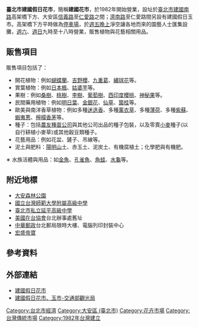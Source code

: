 {{Travel guide|time=2020-03-24T23:50:51+00:00}}
{{Unreferenced|time=2020-03-24T23:50:51+00:00}}
{{Infobox retail market
| retail_market_name = 台北市建國假日花市
| image              = [[File:台北市建國假日花市.JPG|250px]]
| image_width        = 
| caption            = 
| location           = 
| coordinates        = 
| address            = 
| opening_date       = {{Start date and age|1982|11|13}}
| closing_date       = 
| developer          = 
| manager            = 
| owner              = 臺北市建國假日花市自治會
| architect          = 
| environment_type   = 
| goods_sold         = 
| normal_market_days = 
| number_of_tenants  = 
| floor_area         = 
| parking            = 
| website            = [http://www.fafa.org.tw/ www.fafa.org.tw]
| belowstyle         = 
| footnotes          = 營業時間：<br>星期六、星期日上午9:00~下午6:00
}}

'''臺北市建國假日花市'''，簡稱'''建國花市'''，於1982年開始營業，設址於[[臺北市|臺北市]][[建國南路|建國南路]]高架橋下方、大安區[[信義路_(台北市)|信義路]]至[[仁愛路_(台北市)|仁愛路]]之間；[[濟南路|濟南路]]至仁愛路間另設有建國假日玉市。高架橋下方平時做為[[停車場|停車場]]，於[[週五|週五]][[晚上|晚上]]淨空讓各地而來的園藝人士匯集設攤，[[週六|週六]]、[[週日|週日]]九時至十八時營業，販售植物與花藝相關用品。

== 販售項目 ==
販售項目包括了：
* 開花植物：例如[[蝴蝶蘭|蝴蝶蘭]]、[[吉野櫻|吉野櫻]]、[[九重葛|九重葛]]、[[繡球花|繡球花]]等。
* 賞葉植物：例如[[日本楓|日本楓]]、[[姑婆芋|姑婆芋]]等。
* 果樹：例如[[桑|桑樹]]、[[桃|桃樹]]、[[李|李樹]]、[[葡萄|葡萄樹]]、[[西印度櫻桃|西印度櫻桃]]、[[神秘果|神秘果]]等。
* 民間藥用植物：例如[[明日葉|明日葉]]、[[金銀花|金銀花]]、[[仙草|仙草]]、[[箘桂|箘桂]]等。
* 歐美與南洋香草植物：例如多種[[迷迭香|迷迭香]]、多種[[薰衣草|薰衣草]]、多種[[薄荷|薄荷]]、多種[[紫蘇|紫蘇]]、[[蝦夷蔥|蝦夷蔥]]、[[檸檬香茅|檸檬香茅]]等。
* 種子：包括[[農友種苗公司|農友種苗公司]]與其他公司出品的種子包裝，以及零賣[[小麥|小麥]]種子(以自行耕植小麥草)或其他穀豆類種子。
* 花藝用品：例如花盆、鏟子、吊線等。
* 泥土與肥料：[[陽明山|陽明山]]土、赤玉土、泥炭土、有機腐植土；化學肥與有機肥。
∗ 水族活體與用品：如[[金魚|金魚]]、[[孔雀魚|孔雀魚]]、[[角蛙|角蛙]]、[[紅耳龜|水龜]]等。

== 附近地標 ==
* [[大安森林公園|大安森林公園]]
* [[國立台灣師範大學附屬高級中學|國立台灣師範大學附屬高級中學]]
* [[臺北市私立延平高級中學|臺北市私立延平高級中學]]
* [[美國在台協會|美國在台協會]]台北辦事處舊址
* [[中華郵政|中華郵政]]台北郵局限時大樓、電腦列印封裝中心
* [[宏盛帝寶|宏盛帝寶]]

==參考資料==
{{Reflist}}

== 外部連結 ==
* [http://www.fafa.org.tw/ 建國假日花市] {{Wayback|url=http://www.fafa.org.tw/ |date=20201128104636 }}
* [https://www.taiwan.net.tw/m1.aspx?sNo=0001090&id=10593 建國假日花市、玉市-交通部觀光局] {{Wayback|url=https://www.taiwan.net.tw/m1.aspx?sNo=0001090&id=10593 |date=20200907034313 }}

[[Category:台北市經濟|Category:台北市經濟]]
[[Category:大安區_(臺北市)|Category:大安區 (臺北市)]]
[[Category:花卉市場|Category:花卉市場]]
[[Category:台灣傳統市場|Category:台灣傳統市場]]
[[Category:1982年台灣建立|Category:1982年台灣建立]]